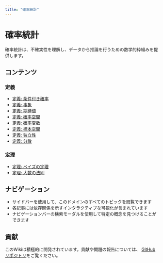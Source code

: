 ```yaml
---
title: "確率統計"
---
```


# 確率統計

確率統計は、不確実性を理解し、データから推論を行うための数学的枠組みを提供します。

## コンテンツ

### 定義

- [定義: 条件付き確率](def-conditional-probability.qmd)
- [定義: 事象](def-event.qmd)
- [定義: 期待値](def-expectation.qmd)
- [定義: 確率空間](def-probability-space.qmd)
- [定義: 確率変数](def-random-variable.qmd)
- [定義: 標本空間](def-sample-space.qmd)
- [定義: 独立性](def-independence.qmd)
- [定義: 分散](def-variance.qmd)

### 定理

- [定理: ベイズの定理](thm-bayes.qmd)
- [定理: 大数の法則](thm-law-of-large-numbers.qmd)

## ナビゲーション

- サイドバーを使用して、このドメインのすべてのトピックを閲覧できます
- 各記事には依存関係を示すインタラクティブな可視化が含まれています
- ナビゲーションバーの検索モーダルを使用して特定の概念を見つけることができます

## 貢献

このWikiは積極的に開発されています。貢献や問題の報告については、
[GitHubリポジトリ](https://github.com/RK0429/ModernMath)をご覧ください。
